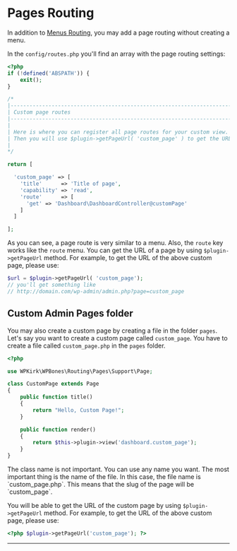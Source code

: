 
# Pages Routing

<DocsBoilerplateDemo slug="routes" />

In addition to [Menus Routing](menus-routing), you may add a page routing without creating a menu. 

In the `config/routes.php` you'll find an array with the page routing settings:

```php copy filename="config/routes.php"
<?php
if (!defined('ABSPATH')) {
    exit();
}

/*
|--------------------------------------------------------------------------
| Custom page routes
|--------------------------------------------------------------------------
|
| Here is where you can register all page routes for your custom view.
| Then you will use $plugin->getPageUrl( 'custom_page' ) to get the URL.
|
*/

return [

  'custom_page' => [
    'title'      => 'Title of page',
    'capability' => 'read',
    'route'      => [
      'get' => 'Dashboard\DashboardController@customPage'
    ]
  ]

];
```

As you can see, a page route is very similar to a menu. Also, the `route` key works like the `route` menu. You can get the URL of a page by using `$plugin->getPageUrl` method. For example, to get the URL of the above custom page, please use:

```php copy
$url = $plugin->getPageUrl( 'custom_page');
// you'll get something like
// http://domain.com/wp-admin/admin.php?page=custom_page
```

## Custom Admin Pages folder

You may also create a custom page by creating a file in the folder `pages`.
Let's say you want to create a custom page called `custom_page`. You have to create a file called `custom_page.php` in the `pages` folder.

```php copy
<?php

use WPKirk\WPBones\Routing\Pages\Support\Page;

class CustomPage extends Page
{
    public function title()
    {
        return "Hello, Custom Page!";
    }

    public function render()
    {
        return $this->plugin->view('dashboard.custom_page');
    }
}
```

<Callout >
The class name is not important. You can use any name you want. The most important thing is the name of the file. In this case, the file name is `custom_page.php`. This means that the slug of the page will be `custom_page`.
</Callout>

You will be able to get the URL of the custom page by using `$plugin->getPageUrl` method. For example, to get the URL of the above custom page, please use:

```php copy
<?php $plugin->getPageUrl('custom_page'); ?>
```
---
<DocsBoilerplateDemo slug="routes" />